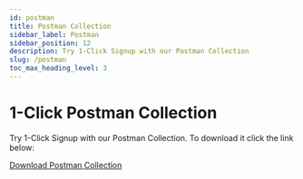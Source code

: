 ```yaml
---
id: postman
title: Postman Collection
sidebar_label: Postman 
sidebar_position: 12
description: Try 1-Click Signup with our Postman Collection
slug: /postman
toc_max_heading_level: 3
---
```


# 1-Click Postman Collection

Try 1-Click Signup with our Postman Collection. To download it click the link below:

<a target="_blank" href="./json/Verified_1-Click_API.postman_collection.json" download="Verified_1-Click_API.postman_collection.json">Download Postman Collection</a>


